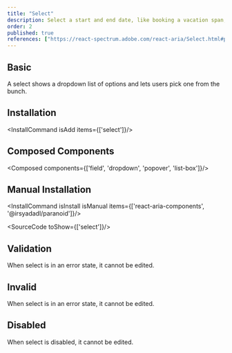 ```yaml
---
title: "Select"
description: Select a start and end date, like booking a vacation span, ideal for setting periods efficiently..
order: 2
published: true
references: ["https://react-spectrum.adobe.com/react-aria/Select.html#props"]
---
```


## Basic

A select shows a dropdown list of options and lets users pick one from the bunch.
<How minW72 toUse="pickers/select-demo" />

## Installation
<InstallCommand isAdd items={['select']}/>

## Composed Components
<Composed components={['field', 'dropdown', 'popover', 'list-box']}/>

## Manual Installation

<InstallCommand isInstall isManual items={['react-aria-components', '@irsyadadl/paranoid']}/>

<SourceCode toShow={['select']}/>

## Validation
When select is in an error state, it cannot be edited.
<How minW72 toUse="pickers/select-validation-demo" />

## Invalid
When select is in an error state, it cannot be edited.
<How minW72 toUse="pickers/select-invalid-demo" />

## Disabled
When select is disabled, it cannot be edited.
<How minW72 toUse="pickers/select-disabled-demo" />
